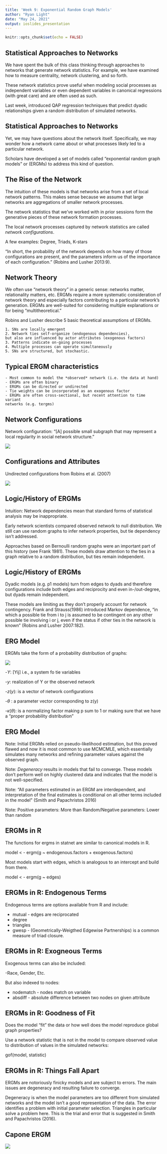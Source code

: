 ```yaml
---
title: 'Week 9: Exponential Random Graph Models'
author: "Ryan Light"
date: "May 24, 2021"
output: ioslides_presentation
---
```


```r
knitr::opts_chunk$set(echo = FALSE)
```

## Statistical Approaches to Networks 

We have spent the bulk of this class thinking through approaches to networks that generate network statistics. For example, we have examined how to measure centrality, network clustering, and so forth.

These network statistics prove useful when modeling social processes as independent variables or even dependent variables in canonical regressions (with great care) and are often used as such.

Last week, introduced QAP regression techniques that predict dyadic relationships given a random distribution of simulated networks.

## Statistical Approaches to Networks 

Yet, we may have questions about the network itself. Specifically, we may wonder how a network came about or what processes likely led to a particular network.

Scholars have developed a set of models called "exponential random graph models" or (ERGMs) to address this kind of question.

## The Rise of the Network

The intuition of these models is that networks arise from a set of local network patterns. This makes sense because we assume that large networks are aggregations of smaller network processes.

The network statistics that we've worked with in prior sessions form the generative pieces of these network formation processes.

The local network processes captured by network statistics are called *network configurations*.

A few examples: Degree, Triads, K-stars

"In short, the probability of the network depends on how many of those configurations are present, and the parameters inform us of the importance of each configuration." (Robins and Lusher 2013:9).

## Network Theory

We often use "network theory" in a generic sense: networks matter, relationality matters, etc. ERGMs require a more systematic consideration of network theory and especially factors contributing to a particular network's generation. ERGMs are well-suited for considering multiple explanations or for being "multitheoretical."

Robins and Lusher describe 5 basic theoretical assumptions of ERGMs.

    1. SNs are locally emergent
    2. Network ties self-organize (endogenous dependencies), 
    but also are influenced by actor attributes (exogenous factors)
    3. Patterns indicate on-going processes
    4. Multiple processes can operate simultaneously
    5. SNs are structured, but stochastic.
    
## Typical ERGM characteristics

    - Most common to model the *observed* network (i.e. the data at hand)
    - ERGMs are often binary
    - ERGMs can be directed or undirected
    - Tie weights can be incorporated as an exogenous factor
    - ERGMs are often cross-sectional, but recent attention to time variant 
    networks (e.g. tergms)

## Network Configurations

Network configuration: "[A] possible small subgraph that may represent a local regularity in social network structure."

![](images/net_configs.JPG)

## Configurations and Attributes

Undirected configurations from Robins et al. (2007)

![](images/undirected_configs.JPG)

## Logic/History of ERGMs

Intuition: Network dependencies mean that standard forms of statistical analysis may be inappropriate.

Early network scientists compared observed network to null distribution. We still can use random graphs to infer network properties, but tie dependency isn't addressed.

Approaches based on Bernoulli random graphs were an important part of this history (see Frank 1981). These models draw attention to the ties in a graph relative to a random distribution, but ties remain independent.

## Logic/History of ERGMs

Dyadic models (e.g. p1 models) turn from edges to dyads and therefore configurations include both edges and reciprocity and even in-/out-degree, but dyads remain independent.

These models are limiting as they don't properly account for network contingency. Frank and Strauss(1986) introduced Markov dependence, "in which a possible tie from i to j is assumed to be contingent on any other possible tie involving i or j, even if the status if other ties in the network is known" (Robins and Lusher 2007:182).

## ERG Model

ERGMs take the form of a probability distribution of graphs:

![](images/ergm_equation.png)
    
-$Y$: [Yij] i.e., a system fo tie variables

-$y$: realization of Y or the observed network

-$z(y)$: is a vector of network configurations

-$\theta$ : a parameter vector corresponding to z(y)

-$\kappa(\theta)$: is a normalizing factor making p sum to 1 or making sure that 
    we have a "proper probability distribution"

## ERG Model

Note: Initial ERGMs relied on pseudo-likelihood estimation, but this proved flawed and now it is most common to use MCMCMLE, which essentially simulates many networks and refining parameter values against the observed graph.

Note: *Degeneracy* results in models that fail to converge. These models don't perform well on highly clustered data and indicates that the model is not well-specified.

Note: "All parameters estimated in an ERGM are interdependent, and interpretation of the final estimates is conditional on all other terms included in the model" (Smith and Papachristos 2016)

Note: Positive parameters: More than Random/Negative parameters: Lower than random

## ERGMs in R

The functions for ergms in statnet are similar to canonical models in R.

model < - ergm(g ~ endogenous.factors + exogenous.factors)

Most models start with edges, which is analogous to an intercept and build from there.

model < - ergm(g ~ edges)

## ERGMs in R: Endogenous Terms

Endogenous terms are options available from R and include:

- mutual - edges are reciprocated
- degree
- triangles
- gwesp - (Geometrically-Weigthed Edgewise Partnerships) is a common measure
of triad closure.

## ERGMs in R: Exogneous Terms

Exogenous terms can also be included:

-Race, Gender, Etc.

But also indexed to nodes:

- nodematch - nodes match on variable
- absdiff - absolute difference between two nodes on given attribute

## ERGMs in R: Goodness of Fit

Does the model "fit" the data or how well does the model reproduce global graph properties?

Use a network statistic that is not in the model to compare observed value to distribution of values in the simulated networks:

gof(model, statistic)

## ERGMs in R: Things Fall Apart

ERGMs are notoriously finicky models and are subject to errors. The main issues are degeneracy and resulting failure to converge. 

Degeneracy is when the model parameters are too different from simulated networks and the model isn't a good representation of the data. The error identifies a problem with initial parameter selection. Triangles in particular solve a problem here. This is the trial and error that is suggested in Smith and Papachristos (2016).

## Capone ERGM

![](images/capone_ergm.JPG)


